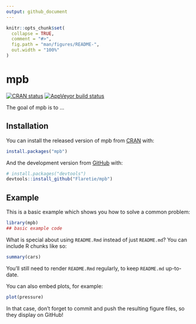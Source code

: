 ```yaml
---
output: github_document
---
```


<!-- README.md is generated from README.Rmd. Please edit that file -->

```r
knitr::opts_chunk$set(
  collapse = TRUE,
  comment = "#>",
  fig.path = "man/figures/README-",
  out.width = "100%"
)
```

# mpb

<!-- badges: start -->
[![CRAN status](https://www.r-pkg.org/badges/version/mpb)](https://CRAN.R-project.org/package=mpb)
[![AppVeyor build status](https://ci.appveyor.com/api/projects/status/github/Flaretie/mpb?branch=master&svg=true)](https://ci.appveyor.com/project/Flaretie/mpb)
<!-- badges: end -->

The goal of mpb is to ...

## Installation

You can install the released version of mpb from [CRAN](https://CRAN.R-project.org) with:

``` r
install.packages("mpb")
```

And the development version from [GitHub](https://github.com/) with:

``` r
# install.packages("devtools")
devtools::install_github("Flaretie/mpb")
```
## Example

This is a basic example which shows you how to solve a common problem:

```r
library(mpb)
## basic example code
```

What is special about using `README.Rmd` instead of just `README.md`? You can include R chunks like so:

```r
summary(cars)
```

You'll still need to render `README.Rmd` regularly, to keep `README.md` up-to-date.

You can also embed plots, for example:

```r
plot(pressure)
```

In that case, don't forget to commit and push the resulting figure files, so they display on GitHub!
